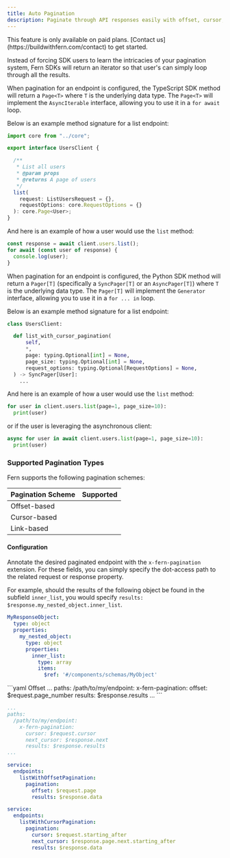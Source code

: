 ```yaml
---
title: Auto Pagination
description: Paginate through API responses easily with offset, cursor, and link-based pagination.
---
```


<Warning title='Pro Feature'>
  This feature is only available on paid plans. [Contact us](https://buildwithfern.com/contact) to get started. 
</Warning>

Instead of forcing SDK users to learn the intricacies of your pagination system, Fern SDKs will return an iterator so that user's can simply loop through all the results.

<Tabs>
<Tab title="TypeScript">

  When pagination for an endpoint is configured, the TypeScript SDK method 
  will return a `Page<T>` where `T` is the underlying data type. The `Page<T>`
  will implement the `AsyncIterable` interface, allowing you to use it in a
  `for await` loop.

  Below is an example method signature for a list endpoint: 
  ```typescript UsersClient.ts {10-13}
  import core from "../core";

  export interface UsersClient {

    /**
     * List all users
     * @param props 
     * @returns A page of users
     */
    list(
      request: ListUsersRequest = {}, 
      requestOptions: core.RequestOptions = {}
    ): core.Page<User>;
  }
  ```

  And here is an example of how a user would use the `list` method:
  ```typescript
  const response = await client.users.list();
  for await (const user of response) {
    console.log(user);
  }
  ```
  
</Tab>
<Tab title="Python">

  When pagination for an endpoint is configured, the Python SDK method 
  will return a `Pager[T]` (specifically a `SyncPager[T]` or an `AsyncPager[T]`) where `T` is the underlying data type. The `Pager[T]`
  will implement the `Generator` interface, allowing you to use it in a
  `for ... in` loop.

  Below is an example method signature for a list endpoint: 
  ```python client.py {3-9}
  class UsersClient:

    def list_with_cursor_pagination(
        self,
        *,
        page: typing.Optional[int] = None,
        page_size: typing.Optional[int] = None,
        request_options: typing.Optional[RequestOptions] = None,
    ) -> SyncPager[User]:
      ...
  ```

  And here is an example of how a user would use the `list` method:
  ```python
  for user in client.users.list(page=1, page_size=10):
    print(user)
  ```

  or if the user is leveraging the asynchronous client:
  ```python
  async for user in await client.users.list(page=1, page_size=10):
    print(user)
  ```
</Tab>
</Tabs>

### Supported Pagination Types

Fern supports the following pagination schemes:

| Pagination Scheme | Supported                                        |
|-------------------|--------------------------------------------------|
| Offset-based      | <Icon icon="check" color="#84B060" />            |
| Cursor-based      | <Icon icon="check" color="#84B060" />            |
| Link-based        |                                                  |

#### Configuration

Annotate the desired paginated endpoint with the `x-fern-pagination` extension.
For these fields, you can simply specify the dot-access path to the related request or response property.

For example, should the results of the following object be found in the subfield `inner_list`, you would specify `results: $response.my_nested_object.inner_list`.

```yaml
MyResponseObject:
  type: object
  properties:
    my_nested_object:
      type: object
      properties:
        inner_list:
          type: array
          items:
            $ref: '#/components/schemas/MyObject'
```


<Tabs>
<Tab title="OpenAPI">
<CodeBlocks>
```yaml Offset
...
paths:
  /path/to/my/endpoint:
    x-fern-pagination:
      offset: $request.page_number
      results: $response.results
...
```

```yaml Cursor
...
paths:
  /path/to/my/endpoint:
    x-fern-pagination:
      cursor: $request.cursor
      next_cursor: $response.next
      results: $response.results
...
```
</CodeBlocks>
</Tab>

<Tab title="Fern Definition">
<CodeBlocks>

```yaml Offset
service:
  endpoints:
    listWithOffsetPagination:
      pagination: 
        offset: $request.page
        results: $response.data
```

```yaml Cursor
service:
  endpoints:
    listWithCursorPagination:
      pagination: 
        cursor: $request.starting_after
        next_cursor: $response.page.next.starting_after
        results: $response.data
```

</CodeBlocks>
</Tab>
</Tabs>




